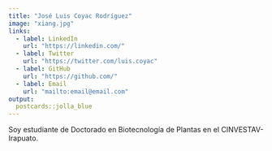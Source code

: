 ```yaml
---
title: "José Luis Coyac Rodríguez"
image: "xiang.jpg"
links:
  - label: LinkedIn
    url: "https://linkedin.com/"
  - label: Twitter
    url: "https://twitter.com/luis.coyac"
  - label: GitHub
    url: "https://github.com/"
  - label: Email
    url: "mailto:email@email.com"
output:
  postcards::jolla_blue
---
```

 
Soy estudiante de Doctorado en Biotecnología de Plantas en el CINVESTAV-Irapuato.
